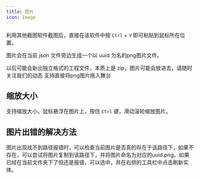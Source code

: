 ```yaml
---
title: 图片
icon: Image
---
```


利用其他截图软件截图后，直接在该软件中按 `Ctrl` + `V` 即可粘贴到鼠标所在位置。

图片会在当前 json 文件旁边生成一个以 uuid 为名的png图片文件。

<Callout>
以后可能会新出独立格式的工程文件，本质上是 zip，图片可能会放进去，请随时关注我们的动态
</Callout>

<Callout>
支持直接将png图片拖入舞台
</Callout>

## 缩放大小

支持缩放大小，鼠标悬浮在图片上，按住 `Ctrl` 键，滑动滚轮缩放图片。

## 图片出错的解决方法

图片出现找不到路径报错时，可以检查当前图片是否真的存在于该路径下，如果不存在，可以尝试将图片复制到该路径下，并将图片命名为对应的uuid.png。如果已经在当前文件夹下了但还是报错，可以选中，并在右侧的工具栏中点击刷新实体。
